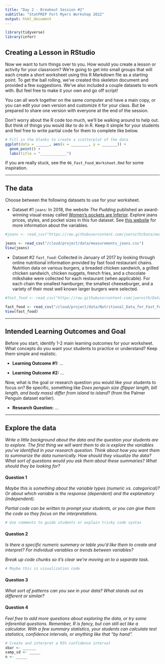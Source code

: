 ```yaml
---
title: "Day 2 - Breakout Session #2"
subtitle: "StatPREP Fort Myers Workshop 2022"
output: html_document
---
```


```r
library(tidyverse)
library(infer)
```

## Creating a Lesson in RStudio

Now we want to turn things over to you. How would you create a lesson or activity for your classroom? We're going to get into small groups that will each create a short worksheet using this R Markdown file as a starting point. To get the ball rolling, we've created this skeleton document and provided a few suggestions. We've also included a couple datasets to work with. But feel free to make it your own and go off script!

You can all work together on the same computer and have a main copy, or you can edit your own version and customize it for your class. But be prepared to share one version with everyone at the end of the session.

Don't worry about the R code too much, we'll be walking around to help out. But think of things you would *like* to do in R. Keep it simple for your students and feel free to write partial code for them to complete like below.

```r
# Fill in the blanks to create a scatterplot of the data
ggplot(data = ______, aes(x = ________, y = _______)) +
  geom_point() +
  labs(title = "____________")
```

If you are really stuck, see the `06_Fast_Food_Worksheet.Rmd` for some inspiration.

------------------------------------------------------------------------

## The data

Choose between the following datasets to use for your worksheet.

-   Dataset #1 `jeans`: In 2018, the website *The Pudding* published an award-winning visual essay called [Women's pockets are Inferior](https://pudding.cool/2018/08/pockets/). Explore jeans prices, styles, and pocket sizes in this fun dataset. See [this website](https://github.com/the-pudding/data/tree/master/pockets) for more information about the variables.

```r
#jeans <- read_csv("https://raw.githubusercontent.com/joeroith/Data/master/measurements_jeans.csv")

jeans <- read_csv("/cloud/project/data/measurements_jeans.csv")
View(jeans)

```

-   Dataset #2 `fast_food`: Collected in January of 2017 by looking through online nutritional information provided by fast food restaurant chains. Nutrition data on various burgers, a breaded chicken sandwich, a grilled chicken sandwich, chicken nuggets, french fries, and a chocolate milkshake were collected for each restaurant (when applicable). For each chain the smallest hamburger, the smallest cheeseburger, and a variety of their most well known larger burgers were selected.

```r
#fast_food <- read_csv("https://raw.githubusercontent.com/joeroith/Data/master/Nutritional_Data_for_Fast_Food_2017.csv")

fast_food <- read_csv("/cloud/project/data/Nutritional_Data_for_Fast_Food_2017.csv")
View(fast_food)
```

------------------------------------------------------------------------

## Intended Learning Outcomes and Goal

Before you start, identify 1-2 main learning outcomes for your worksheet. What concepts do you want your students to practice or understand? Keep them simple and realistic.

-   **Learning Outcome #1:** ...

-   **Learning Outcome #2:** ...

Now, what is the goal or research question you would like your students to focus on? Be specific, something like *Does penguin size (flipper length, bill length, and body mass) differ from island to island?* (from the Palmer Penguin dataset earlier).

-   **Research Question:** ...

------------------------------------------------------------------------

## Explore the data

*Write a little background about the data and the question your students are to explore. The first thing we will want them to do is explore the variables you've identified in your research question. Think about how you want them to summarize the data numerically. How should they visualize the data? What sort of questions would you ask them about these summaries? What should they be looking for?*

#### Question 1

*Maybe this is something about the variable types (numeric vs. categorical)? Or about which variable is the response (dependent) and the explanatory (independent).*

*Partial code can be written to prompt your students, or you can give them the code so they focus on the interpretations.*

```r
# Use comments to guide students or explain tricky code syntax
```

#### Question 2

*Is there a specific numeric summary or table you'd like them to create and interpret? For individual variables or trends between variables?*

*Break up code chunks so it's clear we're moving on to a separate task.*

```r
# Maybe this is visualization code
```

#### Question 3

*What sort of patterns can you see in your data? What stands out as different or similar?*

#### Question 4

*Feel free to add more questions about exploring the data, or try some inferential questions. Remember, R is fancy, but can still act like a calculator. With a few summary statistics, your students can calculate test statistics, confidence intervals, or anything like that "by hand".*

```r
# Create and interpret a 95% confidence interval
xbar <- ______
samp_sd <- _____
n <- _____
```
